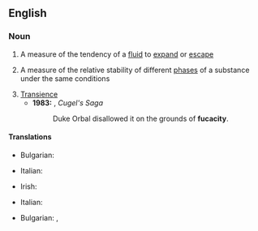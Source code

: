 ==English==
{{wikipedia}}

===Noun===
{{en-noun|~|fugacities}}

# A measure of the tendency of a [[fluid]] to [[expand]] or [[escape]]
# {{lb|en|physics}} A measure of the relative stability of different [[phase]]s of a substance under the same conditions
# [[transience|Transience]]
#* '''1983:''' {{w|Jack Vance}}, ''Cugel's Saga''
#*: Duke Orbal disallowed it on the grounds of '''fucacity'''.

====Translations====
{{trans-top|measure of the tendency of a fluid to expand or escape}}
* Bulgarian: {{t|bg|летливост|f|sc=Cyrl}}
{{trans-mid}}
* Italian: {{t|it|fugacità|f}}
{{trans-bottom}}

{{trans-top|measure of the relative stability of different phases of a substance under the same conditions}}
* Irish: {{t|ga|éalaitheacht|f}}
{{trans-mid}}
* Italian: {{t|it|fugacità|f}}
{{trans-bottom}}

{{trans-top|transience}}
* Bulgarian: {{t+|bg|мимолетност|f|sc=Cyrl}}, {{t+|bg|краткотрайност|f|sc=Cyrl}}
{{trans-mid}}
{{trans-bottom}}